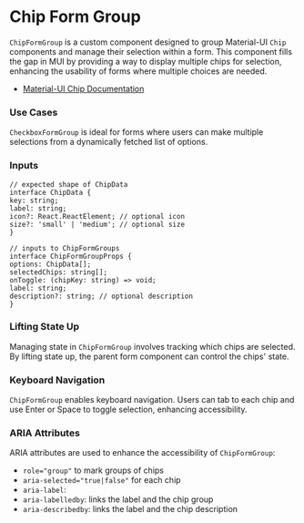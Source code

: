 
<Meta title="Form Groups/ChipFormGroup/Intro" />

# Chip Form Group

`ChipFormGroup` is a custom component designed to group Material-UI `Chip` components and manage their selection within a form. This component fills the gap in MUI by providing a way to display multiple chips for selection, enhancing the usability of forms where multiple choices are needed.
- [Material-UI Chip Documentation](https://mui.com/material-ui/react-chip/)

### Use Cases

`CheckboxFormGroup` is ideal for forms where users can make multiple selections from a dynamically fetched list of options.

### Inputs

```
// expected shape of ChipData
interface ChipData {
key: string;
label: string;
icon?: React.ReactElement; // optional icon
size?: 'small' | 'medium'; // optional size
}

// inputs to ChipFormGroups
interface ChipFormGroupProps {
options: ChipData[];
selectedChips: string[];
onToggle: (chipKey: string) => void;
label: string;
description?: string; // optional description
}
```

### Lifting State Up

Managing state in `ChipFormGroup` involves tracking which chips are selected. By lifting state up, the parent form component can control the chips' state.

### Keyboard Navigation

`ChipFormGroup` enables keyboard navigation. Users can tab to each chip and use Enter or Space to toggle selection, enhancing accessibility.

### ARIA Attributes

ARIA attributes are used to enhance the accessibility of `ChipFormGroup`:

- `role="group"` to mark groups of chips
- `aria-selected="true|false"` for each chip
- `aria-label`: 
- `aria-labelledby`: links the label and the chip group
- `aria-describedby`: links the label and the chip description